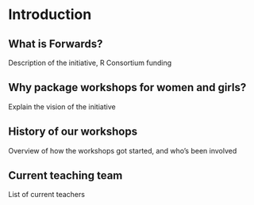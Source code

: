 # Introduction {#intro}

## What is Forwards?

Description of the initiative, R Consortium funding

## Why package workshops for women and girls?

Explain the vision of the initiative

## History of our workshops

Overview of how the workshops got started, and who's been involved

## Current teaching team

List of current teachers